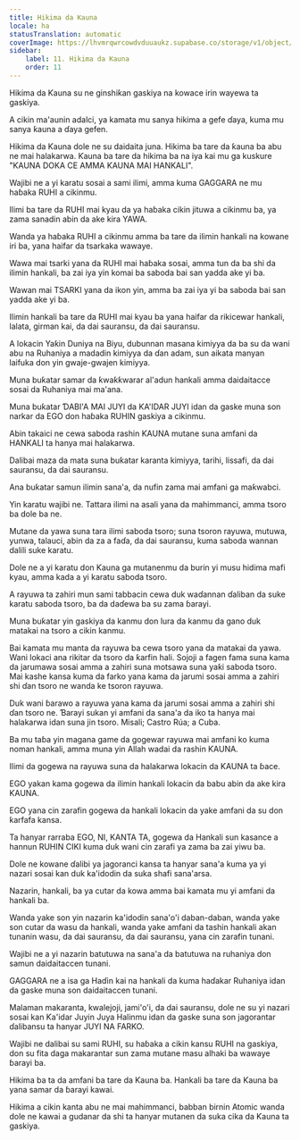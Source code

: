 ```yaml
---
title: Hikima da Ƙauna
locale: ha
statusTranslation: automatic
coverImage: https://lhvmrqwrcowdvduuaukz.supabase.co/storage/v1/object/public/strapi-uploads/small_cover-educacion-fundamental.webp-2d51a7828a2b1309555be27f7e2a61a0.webp
sidebar:
    label: 11. Hikima da Ƙauna
    order: 11
---
```

Hikima da Ƙauna su ne ginshiƙan gaskiya na kowace irin wayewa ta gaskiya.

A cikin ma'aunin adalci, ya kamata mu sanya hikima a gefe ɗaya, kuma mu sanya ƙauna a ɗaya gefen.

Hikima da Ƙauna dole ne su daidaita juna. Hikima ba tare da ƙauna ba abu ne mai halakarwa. Ƙauna ba tare da hikima ba na iya kai mu ga kuskure "ƘAUNA DOKA CE AMMA ƘAUNA MAI HANKALI".

Wajibi ne a yi karatu sosai a sami ilimi, amma kuma GAGGARA ne mu haɓaka RUHI a cikinmu.

Ilimi ba tare da RUHI mai kyau da ya haɓaka cikin jituwa a cikinmu ba, ya zama sanadin abin da ake kira YAWA.

Wanda ya haɓaka RUHI a cikinmu amma ba tare da ilimin hankali na kowane iri ba, yana haifar da tsarkaka wawaye.

Wawa mai tsarki yana da RUHI mai haɓaka sosai, amma tun da ba shi da ilimin hankali, ba zai iya yin komai ba saboda bai san yadda ake yi ba.

Wawan mai TSARKI yana da ikon yin, amma ba zai iya yi ba saboda bai san yadda ake yi ba.

Ilimin hankali ba tare da RUHI mai kyau ba yana haifar da rikicewar hankali, lalata, girman kai, da dai sauransu, da dai sauransu.

A lokacin Yaƙin Duniya na Biyu, dubunnan masana kimiyya da ba su da wani abu na Ruhaniya a madadin kimiyya da ɗan adam, sun aikata manyan laifuka don yin gwaje-gwajen kimiyya.

Muna buƙatar samar da ƙwaƙƙwarar al'adun hankali amma daidaitacce sosai da Ruhaniya mai ma'ana.

Muna buƙatar ƊABI'A MAI JUYI da ƘA'IDAR JUYI idan da gaske muna son narkar da EGO don haɓaka RUHIN gaskiya a cikinmu.

Abin takaici ne cewa saboda rashin ƘAUNA mutane suna amfani da HANKALI ta hanya mai halakarwa.

Dalibai maza da mata suna buƙatar karanta kimiyya, tarihi, lissafi, da dai sauransu, da dai sauransu.

Ana buƙatar samun ilimin sana'a, da nufin zama mai amfani ga maƙwabci.

Yin karatu wajibi ne. Tattara ilimi na asali yana da mahimmanci, amma tsoro ba dole ba ne.

Mutane da yawa suna tara ilimi saboda tsoro; suna tsoron rayuwa, mutuwa, yunwa, talauci, abin da za a faɗa, da dai sauransu, kuma saboda wannan dalili suke karatu.

Dole ne a yi karatu don Ƙauna ga mutanenmu da burin yi musu hidima mafi kyau, amma kada a yi karatu saboda tsoro.

A rayuwa ta zahiri mun sami tabbacin cewa duk waɗannan ɗaliban da suke karatu saboda tsoro, ba da daɗewa ba su zama ɓarayi.

Muna buƙatar yin gaskiya da kanmu don lura da kanmu da gano duk matakai na tsoro a cikin kanmu.

Bai kamata mu manta da rayuwa ba cewa tsoro yana da matakai da yawa. Wani lokaci ana rikitar da tsoro da ƙarfin hali. Sojoji a fagen fama suna kama da jarumawa sosai amma a zahiri suna motsawa suna yaƙi saboda tsoro. Mai kashe kansa kuma da farko yana kama da jarumi sosai amma a zahiri shi ɗan tsoro ne wanda ke tsoron rayuwa.

Duk wani ɓarawo a rayuwa yana kama da jarumi sosai amma a zahiri shi ɗan tsoro ne. Ɓarayi sukan yi amfani da sana'a da iko ta hanya mai halakarwa idan suna jin tsoro. Misali; Castro Rúa; a Cuba.

Ba mu taɓa yin magana game da gogewar rayuwa mai amfani ko kuma noman hankali, amma muna yin Allah wadai da rashin ƘAUNA.

Ilimi da gogewa na rayuwa suna da halakarwa lokacin da ƘAUNA ta ɓace.

EGO yakan kama gogewa da ilimin hankali lokacin da babu abin da ake kira ƘAUNA.

EGO yana cin zarafin gogewa da hankali lokacin da yake amfani da su don ƙarfafa kansa.

Ta hanyar rarraba EGO, NI, KANTA TA, gogewa da Hankali sun kasance a hannun RUHIN CIKI kuma duk wani cin zarafi ya zama ba zai yiwu ba.

Dole ne kowane ɗalibi ya jagoranci kansa ta hanyar sana'a kuma ya yi nazari sosai kan duk ka'idodin da suka shafi sana'arsa.

Nazarin, hankali, ba ya cutar da kowa amma bai kamata mu yi amfani da hankali ba.

Wanda yake son yin nazarin ka'idodin sana'o'i daban-daban, wanda yake son cutar da wasu da hankali, wanda yake amfani da tashin hankali akan tunanin wasu, da dai sauransu, da dai sauransu, yana cin zarafin tunani.

Wajibi ne a yi nazarin batutuwa na sana'a da batutuwa na ruhaniya don samun daidaitaccen tunani.

GAGGARA ne a isa ga Haɗin kai na hankali da kuma haɗakar Ruhaniya idan da gaske muna son daidaitaccen tunani.

Malaman makaranta, kwalejoji, jami'o'i, da dai sauransu, dole ne su yi nazari sosai kan Ƙa'idar Juyin Juya Halinmu idan da gaske suna son jagorantar ɗalibansu ta hanyar JUYI NA FARKO.

Wajibi ne dalibai su sami RUHI, su haɓaka a cikin kansu RUHI na gaskiya, don su fita daga makarantar sun zama mutane masu alhaki ba wawaye ɓarayi ba.

Hikima ba ta da amfani ba tare da Ƙauna ba. Hankali ba tare da Ƙauna ba yana samar da ɓarayi kawai.

Hikima a cikin kanta abu ne mai mahimmanci, babban birnin Atomic wanda dole ne kawai a gudanar da shi ta hanyar mutanen da suka cika da Ƙauna ta gaskiya.

